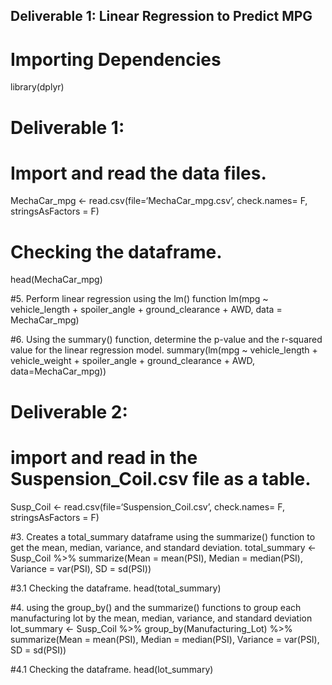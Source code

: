 ## Deliverable 1: Linear Regression to Predict MPG

# Importing Dependencies
library(dplyr)

# Deliverable 1:
# Import and read the data files.
MechaCar_mpg <- read.csv(file='MechaCar_mpg.csv', check.names= F, stringsAsFactors = F)

# Checking the dataframe.
head(MechaCar_mpg)

#5. Perform linear regression using the lm() function
lm(mpg ~ vehicle_length + spoiler_angle + ground_clearance + AWD, data = MechaCar_mpg)

#6. Using the summary() function, determine the p-value and the r-squared value for the linear regression model.
summary(lm(mpg ~ vehicle_length + vehicle_weight + spoiler_angle + ground_clearance + AWD, data=MechaCar_mpg))

# Deliverable 2:
# import and read in the Suspension_Coil.csv file as a table.
Susp_Coil <- read.csv(file='Suspension_Coil.csv', check.names= F, stringsAsFactors = F)

#3. Creates a total_summary dataframe using the summarize() function to get the mean, median, variance, and standard deviation.
total_summary <- Susp_Coil %>% summarize(Mean = mean(PSI), Median = median(PSI), Variance = var(PSI), SD = sd(PSI))

#3.1 Checking the dataframe.
head(total_summary)

#4. using the group_by() and the summarize() functions to group each manufacturing lot by the mean, median, variance, and standard deviation
lot_summary <- Susp_Coil %>% group_by(Manufacturing_Lot) %>% summarize(Mean = mean(PSI), Median = median(PSI), Variance = var(PSI), SD = sd(PSI))

#4.1 Checking the dataframe.
head(lot_summary)

